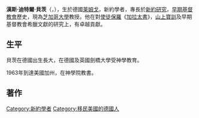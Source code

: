 '''漢斯·迪特爾·貝茨'''（{{lang-de|Hans Dieter Betz}}，{{bd|1931年|5月21日|||catIdx=Betz, Hans Dieter}}），生於德國[[莱姆戈|莱姆戈]]，新約學者，專長於[[新約研究|新約研究]]，[[早期基督教會|早期基督教會]]歷史，現為[[芝加哥大學|芝加哥大學]]教授。他在對[[使徒保羅|使徒保羅]]《[[加拉太書|加拉太書]]》，[[山上寶訓|山上寶訓]]及早期基督教會希臘文獻的研究上，有卓越貢獻。
==生平==
貝茨在德國出生長大，在德國及英國劍橋大學受神學教育。

1963年到達美國加州，在神學院教書。
==著作==
{{DEFAULTSORT:Betz, Hans Dieter}}

[[Category:新約學者|Category:新約學者]]
[[Category:移民美國的德國人|Category:移民美國的德國人]]